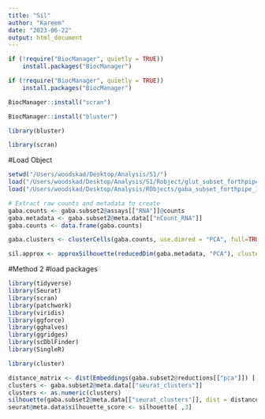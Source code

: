 ```yaml
---
title: "Sil"
author: "Kareem"
date: "2023-06-22"
output: html_document
---
```

```r
if (!require("BiocManager", quietly = TRUE))
    install.packages("BiocManager")

if (!require("BiocManager", quietly = TRUE))
    install.packages("BiocManager")

BiocManager::install("scran")

BiocManager::install("bluster")

library(bluster)

library(scran)

```

#Load Object
```r
setwd("/Users/woodskad/Desktop/Analysis/S1/")
load("/Users/woodskad/Desktop/Analysis/S1/Robject/glut_subset_forthpipe_11102022.RData")
load("/Users/woodskad/Desktop/Analysis/RObjects/gaba_subset_forthpipe_11102022.RData")
```

```r
# Extract raw counts and metadata to create 
gaba.counts <- gaba.subset2@assays[["RNA"]]@counts
gaba.metadata <- gaba.subset2@meta.data[["nCount_RNA"]]
gaba.counts <- data.frame(gaba.counts)

gaba.clusters <- clusterCells(gaba.counts, use.dimred = "PCA", full=TRUE)

sil.approx <- approxSilhouette(reducedDim(gaba.metadata, "PCA"), cluster=colLabels(gaba.counts))
```

#Method 2
#load packages
```r
library(tidyverse)
library(Seurat)
library(scran)
library(patchwork)
library(viridis)
library(ggforce)
library(gghalves)
library(ggridges)
library(scDblFinder)
library(SingleR)
```

```r
library(cluster)

distance_matrix <- dist(Embeddings(gaba.subset2@reductions[["pca"]]) [, 1:30])
clusters <- gaba.subset2@meta.data[["seurat_clusters"]]
clusters <- as.numeric(clusters)
silhouette(gaba.subset2@meta.data[["seurat_clusters"]], dist = distance_matrix)
seurat@meta.data$silhouette_score <- silhouette[ ,3]

```



